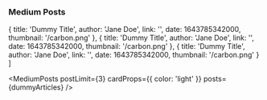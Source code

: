 ### Medium Posts

  {
    title: 'Dummy Title',
    author: 'Jane Doe',
    link: '',
    date: 1643785342000,
    thumbnail: '/carbon.png'
  },
  {
    title: 'Dummy Title',
    author: 'Jane Doe',
    link: '',
    date: 1643785342000,
    thumbnail: '/carbon.png'
  },
  {
    title: 'Dummy Title',
    author: 'Jane Doe',
    link: '',
    date: 1643785342000,
    thumbnail: '/carbon.png'
  }
]

<MediumPosts postLimit={3} cardProps={{ color: 'light' }} posts={dummyArticles} />
